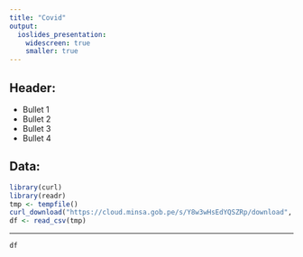 ```yaml
---
title: "Covid"
output:
  ioslides_presentation:
    widescreen: true
    smaller: true
---
```


## Header:
* Bullet 1
* Bullet 2
* Bullet 3
* Bullet 4

## Data:

```r
library(curl)
library(readr)
tmp <- tempfile()
curl_download("https://cloud.minsa.gob.pe/s/Y8w3wHsEdYQSZRp/download", tmp)
df <- read_csv(tmp)
```

---

```r
df
```
